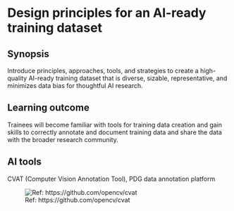 # Design principles for an AI-ready training dataset


## Synopsis
Introduce principles, approaches, tools, and strategies to create a high- quality AI-ready training dataset that is diverse, sizable, representative, and minimizes data bias for thoughtful AI research. 

## Learning outcome
Trainees will become familiar with tools for training data creation and gain skills to correctly annotate and document training data and share the data with the broader research community.

## AI tools 
CVAT (Computer Vision Annotation Tool), PDG data annotation platform


![Ref: https://github.com/opencv/cvat](/images/topic-1/cvat.jpeg)